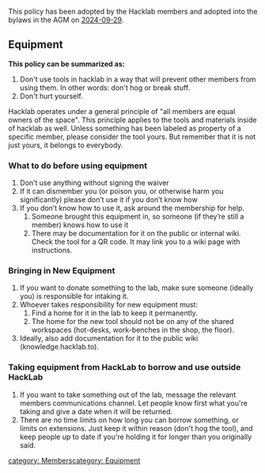 This policy has been adopted by the Hacklab members and adopted into the bylaws in the AGM on [[Meeting-2024-09-29-Members-AGM|2024-09-29]].

== Equipment ==

'''This policy can be summarized as:'''

# Don't use tools in hacklab in a way that will prevent other members from using them. In other words: don't hog or break stuff.
# Don't hurt yourself.

Hacklab operates under a general principle of "all members are equal owners of the space". This principle applies to the tools and materials inside of hacklab as well. Unless something has been labeled as property of a specific member, please consider the tool yours. But remember that it is not just yours, it belongs to everybody. 

=== What to do before using equipment ===
# Don’t use anything without signing the waiver
# If it can dismember you (or poison you, or otherwise harm you significantly) please don’t use it if you don’t know how
# If you don’t know how to use it, ask around the membership for help. 
## Someone brought this equipment in, so someone (if they’re still a member) knows how to use it
## There may be documentation for it on the public or internal wiki. Check the tool for a QR code. It may link you to a wiki page with instructions.

=== Bringing in New Equipment ===
# If you want to donate something to the lab, make sure someone (ideally you) is responsible for intaking it. 
# Whoever takes responsibility for new equipment must:
## Find a home for it in the lab to keep it permanently. 
## The home for the new tool should not be on any of the shared workspaces (hot-desks, work-benches in the shop, the floor).
# Ideally, also add documentation for it to the public wiki (knowledge.hacklab.to).

=== Taking equipment from HackLab to borrow and use outside HackLab ===
# If you want to take something out of the lab, message the relevant members communications channel. Let people know first what you're taking and give a date when it will be returned. 
# There are no time limits on how long you can borrow something, or limits on extensions. Just keep it within reason (don't hog the tool), and keep people up to date if you're holding it for longer than you originally said. 

[[category: Members]][[category: Equipment]]